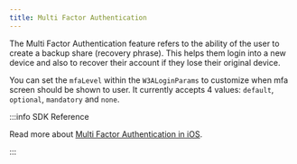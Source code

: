 ```yaml
---
title: Multi Factor Authentication
---
```


The Multi Factor Authentication feature refers to the ability of the user to create a backup share (recovery phrase). This helps them login into a new
device and also to recover their account if they lose their original device.

You can set the `mfaLevel` within the `W3ALoginParams` to customize when mfa screen should be shown to user. It currently accepts 4 values: `default`,
`optional`, `mandatory` and `none`.

:::info SDK Reference

Read more about [Multi Factor Authentication in iOS](/sdk/pnp/ios/mfa).

:::
